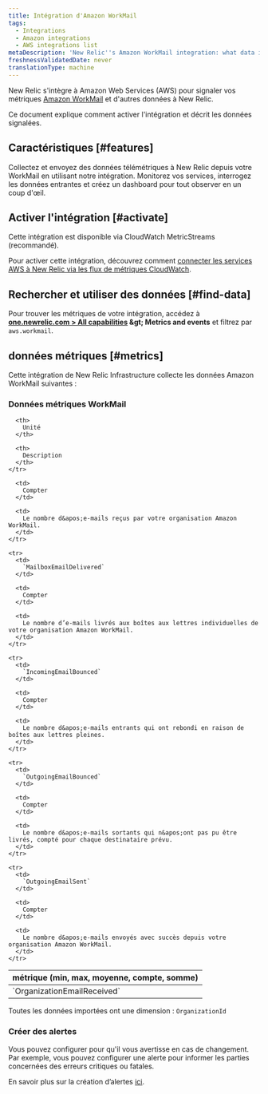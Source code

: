 ```yaml
---
title: Intégration d'Amazon WorkMail
tags:
  - Integrations
  - Amazon integrations
  - AWS integrations list
metaDescription: 'New Relic''s Amazon WorkMail integration: what data it reports and how to enable it.'
freshnessValidatedDate: never
translationType: machine
---
```


New Relic s&apos;intègre à Amazon Web Services (AWS) pour signaler vos métriques [Amazon WorkMail](https://aws.amazon.com/workmail/) et d&apos;autres données à New Relic.

Ce document explique comment activer l&apos;intégration et décrit les données signalées.

## Caractéristiques [#features]

Collectez et envoyez des données télémétriques à New Relic depuis votre WorkMail en utilisant notre intégration. Monitorez vos services, interrogez les données entrantes et créez un dashboard pour tout observer en un coup d&apos;œil.

## Activer l&apos;intégration [#activate]

Cette intégration est disponible via CloudWatch MetricStreams (recommandé).

Pour activer cette intégration, découvrez comment [connecter les services AWS à New Relic via les flux de métriques CloudWatch](/docs/infrastructure/amazon-integrations/connect/aws-metric-stream-setup/).

## Rechercher et utiliser des données [#find-data]

Pour trouver les métriques de votre intégration, accédez à <DNT>**[one.newrelic.com &gt; All capabilities](https://one.newrelic.com/all-capabilities) &amp;gt; Metrics and events**</DNT> et filtrez par `aws.workmail`.

## données métriques [#metrics]

Cette intégration de New Relic Infrastructure collecte les données Amazon WorkMail suivantes :

### Données métriques WorkMail

<table>
  <thead>
    <tr>
      <th style={{ width: "200px" }}>
        métrique (min, max, moyenne, compte, somme)
      </th>

      <th>
        Unité
      </th>

      <th>
        Description
      </th>
    </tr>
  </thead>

  <tbody>
    <tr>
      <td>
        `OrganizationEmailReceived`
      </td>

      <td>
        Compter
      </td>

      <td>
        Le nombre d&apos;e-mails reçus par votre organisation Amazon WorkMail.
      </td>
    </tr>

    <tr>
      <td>
        `MailboxEmailDelivered`
      </td>

      <td>
        Compter
      </td>

      <td>
        Le nombre d’e-mails livrés aux boîtes aux lettres individuelles de votre organisation Amazon WorkMail.
      </td>
    </tr>

    <tr>
      <td>
        `IncomingEmailBounced`
      </td>

      <td>
        Compter
      </td>

      <td>
        Le nombre d&apos;e-mails entrants qui ont rebondi en raison de boîtes aux lettres pleines.
      </td>
    </tr>

    <tr>
      <td>
        `OutgoingEmailBounced`
      </td>

      <td>
        Compter
      </td>

      <td>
        Le nombre d&apos;e-mails sortants qui n&apos;ont pas pu être livrés, compté pour chaque destinataire prévu.
      </td>
    </tr>

    <tr>
      <td>
        `OutgoingEmailSent`
      </td>

      <td>
        Compter
      </td>

      <td>
        Le nombre d&apos;e-mails envoyés avec succès depuis votre organisation Amazon WorkMail.
      </td>
    </tr>
  </tbody>
</table>

Toutes les données importées ont une dimension : `OrganizationId`

### Créer des alertes

Vous pouvez configurer <InlinePopover type="alerts" />pour qu&apos;il vous avertisse en cas de changement. Par exemple, vous pouvez configurer une alerte pour informer les parties concernées des erreurs critiques ou fatales.

En savoir plus sur la création d’alertes [ici](/docs/alerts-applied-intelligence/new-relic-alerts/learn-alerts/introduction-alerts/).